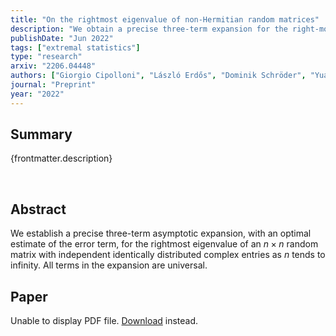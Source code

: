 ```yaml
---
title: "On the rightmost eigenvalue of non-Hermitian random matrices"
description: "We obtain a precise three-term expansion for the right-most eigenvalue of IID random matrices, precisely matching the corresponding result for Ginibre matrices which may be obtained with more algebraic methods. "
publishDate: "Jun 2022"
tags: ["extremal statistics"]
type: "research"
arxiv: "2206.04448"
authors: ["Giorgio Cipolloni", "László Erdős", "Dominik Schröder", "Yuanyuan Xu"]
journal: "Preprint"
year: "2022"
---
```



## Summary

{frontmatter.description}

<br />

## Abstract

We establish a precise three-term asymptotic expansion, with an optimal estimate of the error term, for the rightmost eigenvalue of an $n\times n$ random matrix with independent identically distributed complex entries as $n$ tends to infinity. All terms in the expansion are universal.

## Paper

<object data={paper} type="application/pdf" width="100%" height="800px">
	<p>
		Unable to display PDF file.
		<a href={`https://arxiv.com/pdf/${frontmatter.arxiv}.pdf`}>Download</a>
		instead.
	</p>
</object>
